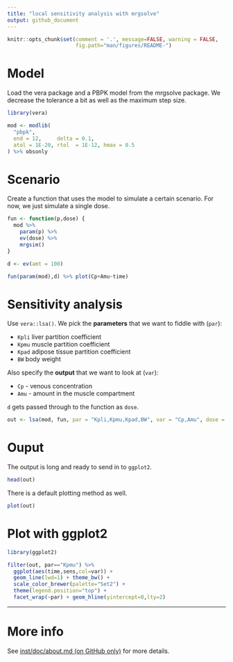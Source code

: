 ```yaml
---
title: "local sensitivity analysis with mrgsolve"
output: github_document
---
```


```r
knitr::opts_chunk$set(comment = '.', message=FALSE, warning = FALSE, 
                      fig.path="man/figures/README-")
```

# Model
Load the vera package and a PBPK model from the mrgsolve package.  We 
decrease the tolerance a bit as well as the maximum step size.
```r
library(vera)

mod <- modlib(
  "pbpk", 
  end = 12,     delta = 0.1, 
  atol = 1E-20, rtol  = 1E-12, hmax = 0.5
) %>% obsonly
```

# Scenario
Create a function that uses the model to simulate a certain scenario.  For now, 
we just simulate a single dose.
```r
fun <- function(p,dose) {
  mod %>% 
    param(p) %>% 
    ev(dose) %>% 
    mrgsim()
}

d <- ev(amt = 100)

fun(param(mod),d) %>% plot(Cp+Amu~time)
```

# Sensitivity analysis

Use `vera::lsa()`.  We pick the __parameters__ that we want to fiddle with 
(`par`):

- `Kpli` liver partition coefficient
- `Kpmu` muscle partition coefficient
- `Kpad` adipose tissue partition coefficient
- `BW` body weight 

Also specify the __output__ that we want to look at (`var`):

- `Cp` - venous concentration
- `Amu` - amount in the muscle compartment

`d` gets passed through to the function as `dose`. 

```r
out <- lsa(mod, fun, par = "Kpli,Kpmu,Kpad,BW", var = "Cp,Amu", dose = d)
```

# Ouput

The output is long and ready to send in to `ggplot2`.  
```r
head(out)
```

There is a default plotting method as well.

```r
plot(out)
```

# Plot with ggplot2
```r
library(ggplot2)

filter(out, par=="Kpmu") %>% 
  ggplot(aes(time,sens,col=var)) + 
  geom_line(lwd=1) + theme_bw() + 
  scale_color_brewer(palette="Set2") + 
  theme(legend.position="top") + 
  facet_wrap(~par) + geom_hline(yintercept=0,lty=2)
```


<hr>

# More info

See [inst/doc/about.md (on GitHub only)](inst/doc/about.md) for more details.
